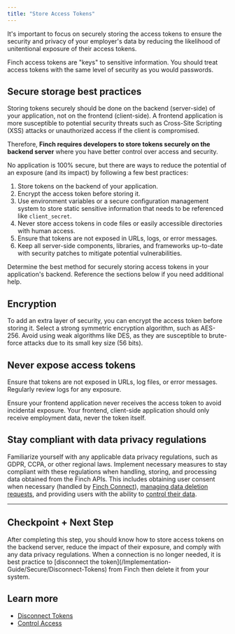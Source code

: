 ```yaml
---
title: "Store Access Tokens"
---
```


It's important to focus on securely storing the access tokens to ensure the security and privacy of your employer's data by reducing the likelihood of unitentional exposure of their access tokens.

<Warning>
 Finch access tokens are "keys" to sensitive information. You should treat access tokens with the same level of security as you would passwords.
</Warning>

## Secure storage best practices

Storing tokens securely should be done on the backend (server-side) of your application, not on the frontend (client-side). A frontend application is more susceptible to potential security threats such as Cross-Site Scripting (XSS) attacks or unauthorized access if the client is compromised. 

Therefore, **Finch requires developers to store tokens securely on the backend server** where you have better control over access and security.

No application is 100% secure, but there are ways to reduce the potential of an exposure (and its impact) by following a few best practices:

1. Store tokens on the backend of your application.
1. Encrypt the access token before storing it.
1. Use environment variables or a secure configuration management system to store static sensitive information that needs to be referenced like `client_secret`.
1. Never store access tokens in code files or easily accessible directories with human access.
1. Ensure that tokens are not exposed in URLs, logs, or error messages.
1. Keep all server-side components, libraries, and frameworks up-to-date with security patches to mitigate potential vulnerabilities.

Determine the best method for securely storing access tokens in your application's backend. Reference the sections below if you need additional help.

## Encryption

To add an extra layer of security, you can encrypt the access token before storing it. Select a strong symmetric encryption algorithm, such as AES-256. Avoid using weak algorithms like DES, as they are susceptible to brute-force attacks due to its small key size (56 bits).

## Never expose access tokens

Ensure that tokens are not exposed in URLs, log files, or error messages. Regularly review logs for any exposure.

Ensure your frontend application never receives the access token to avoid incidental exposure. Your frontend, client-side application should only receive employment data, never the token itself.

## Stay compliant with data privacy regulations

Familiarize yourself with any applicable data privacy regulations, such as GDPR, CCPA, or other regional laws. Implement necessary measures to stay compliant with these regulations when handling, storing, and processing data obtained from the Finch APIs. This includes obtaining user consent when necessary (handled by [Finch Connect](/Implementation-Guide/Connect/Set-Up-Finch-Connect)), [managing data deletion requests](/Implementation-Guide/Secure/Disconnect-Tokens), and providing users with the ability to [control their data](/Implementation-Guide/Secure/Control-Access).

---

## Checkpoint + Next Step
<Check>
 After completing this step, you should know how to store access tokens on the backend server, reduce the impact of their exposure, and comply with any data privacy regulations. When a connection is no longer needed, it is best practice to [disconnect the token](/Implementation-Guide/Secure/Disconnect-Tokens) from Finch then delete it from your system. 
</Check>

## Learn more
- [Disconnect Tokens](/Implementation-Guide/Secure/Disconnect-Tokens)
- [Control Access](/Implementation-Guide/Secure/Control-Access)
